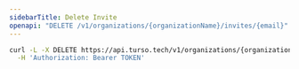 ```yaml
---
sidebarTitle: Delete Invite
openapi: "DELETE /v1/organizations/{organizationName}/invites/{email}"
---
```


<RequestExample>

```bash cURL
curl -L -X DELETE https://api.turso.tech/v1/organizations/{organizationName}/invites/{email} \
  -H 'Authorization: Bearer TOKEN'
```

</RequestExample>
